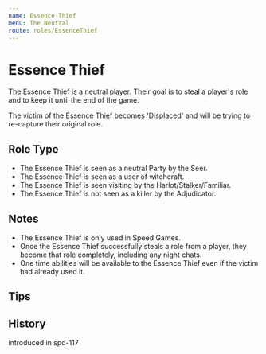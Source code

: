 ```yaml
---
name: Essence Thief
menu: The Neutral
route: roles/EssenceThief
---
```



# Essence Thief

The Essence Thief is a neutral player. Their goal is to steal a player's role and to keep it until the end of the game.

The victim of the Essence Thief becomes 'Displaced' and will be trying to re-capture their original role.

## Role Type

- The Essence Thief is seen as a neutral Party by the Seer.
- The Essence Thief is seen as a user of witchcraft.
- The Essence Thief is seen visiting by the Harlot/Stalker/Familiar.
- The Essence Thief is not seen as a killer by the Adjudicator.

## Notes

- The Essence Thief is only used in Speed Games.
- Once the Essence Thief successfully steals a role from a player, they become that role completely, including any night chats.
- One time abilities will be available to the Essence Thief even if the victim had already used it.

## Tips

## History

<Timeline lineColor="white">
  <Event interval="2018-09-15">introduced in spd-117</Event>
</Timeline>
